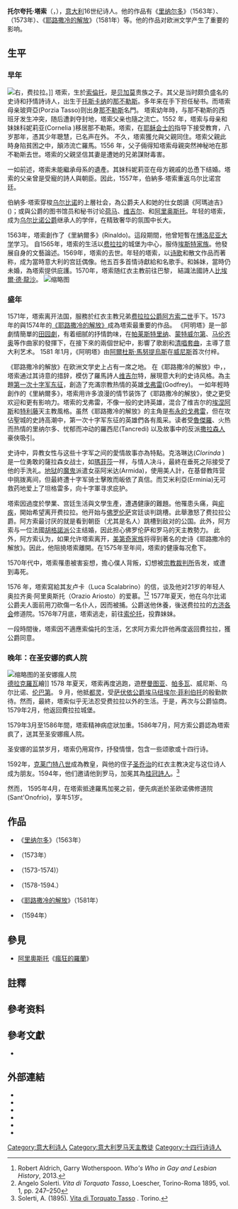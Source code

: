 {{Infobox writer
| image         = [[File:Torquato_Tasso.jpg|250px]]
| native_name   = Torquato Tasso
| name          = 托尔夸托·塔索
| birth_date    = {{birth date|df=y|1544|3|11}}
| birth_place   = [[那不勒斯王國|那不勒斯王國]][[索伦托|索伦托]]
| death_date    = {{death date and age|df=y|1595|4|25|1544|3|11}}
| death_place   = [[教皇國|教皇國]][[羅馬|羅馬]]
| notable_works = [[耶路撒冷的解放|耶路撒冷的解放]]
| genre         = 史詩、抒情詩
| signature     = Signatur Torquato Tasso.PNG
}}
'''托尔夸托·塔索'''（{{Lang-it|Torquato Tasso}}，{{bd|1544年|3月11日|1595年|4月25日|catIdx=T}}），[[意大利|意大利]]16世纪诗人。他的作品有《[[里纳尔多|里纳尔多]]》（1563年）、{{Tsl|en|Aminta|4=《阿明塔》}}（1573年）、《[[耶路撒冷的解放|耶路撒冷的解放]]》（1581年）等。他的作品对欧洲文学产生了重要的影响。

== 生平 ==

=== 早年 ===
[[File:Castello_ferrara.jpg|右]]，费拉拉。]]
塔索，生於[[索伦托|索倫托]]，是[[贝加莫|贝加莫]]贵族{{Tsl|en|Bernardo Tasso|伯納多·塔索}}之子。其父{{Tsl|en|Bernardo Tasso|伯納多·塔索}}是当时颇负盛名的史诗和抒情詩诗人，出生于[[托斯卡纳大区|托斯卡纳]]的[[那不勒斯|那不勒斯]]。{{Tsl|en|Bernardo Tasso|伯納多·塔索}}多年来在{{Tsl|en|Ferrante Sanseverino, Prince of Salerno|4=薩萊諾親王費迪南多}}手下担任秘书。而塔索母亲玻齊亞(Porzia Tasso)则出身[[那不勒斯|那不勒斯]]名門。
塔索幼年時，{{Tsl|en|Ferrante Sanseverino, Prince of Salerno|4=薩萊諾親王費迪南多}}与那不勒斯的西班牙发生冲突，随后遭剥夺封地，塔索父亲也隨之流亡。1552 年，塔索与母亲和妹妹科妮莉亚(Cornelia )移居那不勒斯。塔索，在[[耶稣会|耶稣会士的]]指导下接受教育，八岁那年，憑其少年聰慧，已名声在外。{{Sfn|Symonds|1911|p=443}}
不久，塔索獲允與父親同住。塔索父親此時身陷貧困之中，顛沛流亡羅馬。1556 年，父子倆得知塔索母親突然神秘地在那不勒斯去世。塔索的父親坚信其妻是遭她的兄弟謀財毒害。 {{Sfn|Symonds|1911|p=443}}

一如前述，塔索未能繼承母系的遺產。其妹科妮莉亚在母方親戚的怂恿下结婚。塔索的父亲曾是受寵的詩人與朝臣。因此，1557年，伯納多·塔索重返乌尔比诺宫廷。 {{Sfn|Symonds|1911|p=443}}

伯納多·塔索穿梭[[乌尔比诺|乌尔比诺]]的上層社会，為公爵夫人和她的仕女朗讀《阿瑪迪吉》({{Lang|it|L'Amadigi}})；或與公爵的图书馆员和秘书讨论[[荷马|荷马]]、[[维吉尔|维吉尔]]、{{Tsl|en|Gian Giorgio Trissino|4=特里西諾}}和[[阿里奥斯托|阿里奥斯托]]。年轻的塔索，成为[[烏爾比諾公爵|乌尔比诺公爵]]继承人{{Tsl|en|Francesco_Maria_II_della_Rovere,_Duke_of_Urbino|4=弗朗切斯科}}的学伴，在精致奢华的氛围中长大。 {{Sfn|Symonds|1911|p=443}}

1563年，塔索創作了《里納爾多》(Rinaldo)。這段期間，他曾短暫在[[博洛尼亚大学|博洛尼亚大学]]学习。
自1565年，塔索的生活以[[费拉拉|费拉拉]]的城堡为中心，服侍[[埃斯特家族|埃斯特家族]]。他發展自身的文藝論述。1569年，塔索{{Tsl|en|Bernardo Tasso|伯納多·塔索}}的去世。年轻的塔索，以[[诗歌|诗歌]]和散文作品而著称，成为當時意大利的宫廷偶像。他五百多首情诗獻給{{Tsl|en|Lucrezia Bendidio}}和名歌手{{Tsl|en|Laura Peverara|劳拉·佩瓦拉拉}}。{{Tsl|en|Lucrezia d'Este (1535–1598)|4=Lucrezia}}和{{Tsl|en|Eleonora d'Este (1537–1581)|4=Eleonora}}姊妹，當時仍未婚，為塔索提供庇護。1570年，塔索随红衣主教前往巴黎{{Sfn|Symonds|1911|p=443}}， 結識法國詩人[[比埃尔·德·龙沙|比埃爾·德·龍沙]]。
[[File:Daniele_da_Volterra_(formerly_attributed_to_Girolamo_da_Carpi)_-_Portrait_of_a_Gentleman.jpg|缩略图]]
=== 盛年 ===
1571年，塔索离开法国，服務於红衣主教兄弟[[阿方索二世·埃斯特|费拉拉公爵阿方索二世]]手下。1573年的{{Tsl|en|Aminta|4=《阿明塔》}}與1574年的[[耶路撒冷的解放|《耶路撒冷的解放》]]成為塔索最重要的作品。 《阿明塔》是一部劇情簡單的[[牧歌|田园劇]]，有着细腻的抒情韵味，在[[乔瓦尼·皮耶路易吉·达·帕莱斯特里纳|帕莱斯特里纳]]、[[克劳迪奥·蒙特威尔第|蒙特威尔第]]、[[盧卡·馬倫濟歐|马伦齐奥]]等作曲家的發揮下，在接下來的兩個世紀中，影響了歌剧和[[清唱套曲|清唱套曲]]，主導了意大利艺术。 {{Sfn|Symonds|1911|p=443}}1581 年1月，《阿明塔》由[[阿尔杜斯·马努提乌斯|阿爾杜斯·馬努提烏斯]]在[[威尼斯|威尼斯]]首次付梓。

《耶路撒冷的解放》在欧洲文学史上占有一席之地。 {{Sfn|Symonds|1911|pp=443–444}} 在《耶路撒冷的解放》中，，塔索通过其诗意的措辞，模仿了羅馬詩人[[维吉尔|维吉尔]]特，展現意大利的史诗风格。為主題[[第一次十字军东征|第一次十字军东征]]，創造了充滿宗教热情的英雄[[布永的戈弗雷|戈弗雷]](Godfrey)。 {{Sfn|Symonds|1911|p=444}}  一如年輕時創作的《里納爾多》，塔索用许多浪漫的情节装饰了《耶路撒冷的解放》，使之更受欢迎和更有影响力。塔索的戈弗雷，不像一般的史詩英雄，混合了维吉尔的[[埃涅阿斯|埃涅阿斯]]和[[特伦托|特利藤]]天主教風格。虽然《耶路撒冷的解放》的主角是[[布永的戈弗雷|布永的戈弗雷]]，但在攻佔聖城的史詩高潮中，第一次十字军东征的英雄們各有風采。读者受[[魯傑羅_(虛構人物)|魯傑羅]]、火热而热情的里纳尔多、忧郁而冲动的羅西尼(Tancredi) 以及故事中的反派[[撒拉森人|撒拉森人]]豪俠吸引。 {{Sfn|Symonds|1911|p=444}}

史诗中，异教女性与这些十字军之间的愛情故事亦為特點。克洛琳达(''Clorinda'' )是一位勇敢的薩拉森女战士，如[[瑪菲莎|瑪菲莎]]一样，与情人决斗，最終在垂死之际接受了他的手洗礼。[[地獄|地狱]]的[[魔鬼|魔鬼]]派遣女巫阿米达(Armida)，使用美人計，在基督教阵营中挑拨离间，但最終遭十字军骑士擊敗而皈依了真信。而艾米利亞(Erminia)无可救药地爱上了坦格雷多，向十字軍寻求庇护。 {{Sfn|Symonds|1911|p=444}} 

塔索因過度於學業、宫廷生活與文學生產，遭遇健康的難題。他罹患头痛，與[[疟疾|疟疾]]，開始希望离开费拉拉。他开始与[[佛罗伦萨|佛罗伦萨]]宮廷谈判跳槽。此舉激怒了费拉拉公爵。阿方索最讨厌的就是看到朝臣（尤其是名人）跳槽到敌对的公国。此外，阿方索与一位法國[[胡格諾派|胡格諾派]]公主结婚，因此担心佛罗伦萨和罗马的天主教勢力。 {{Sfn|Symonds|1911|p=444}} 
此外，阿方索认为，如果允许塔索离开，[[美第奇家族|美第奇家族]]将得到著名的史诗《耶路撒冷的解放》。因此，他阻撓塔索離開。在1575年至年间，塔索的健康每况愈下。 {{Sfn|Symonds|1911|p=444}}

1570年代中，塔索罹患被害妄想，擔心僕人背叛，幻想被[[宗教裁判所|宗教裁判所]]告发，或遭到毒死。{{Sfn|Symonds|1911|p=444}}

1576 年，塔索寫給其友卢卡（Luca Scalabrino）的信，谈及他对21岁的年轻人奥拉齐奥·阿里奥斯托（Orazio Ariosto）的爱慕。<ref>Robert Aldrich, Garry Wotherspoon. ''Who's Who in Gay and Lesbian History'', 2013.</ref>{{Efn|"I love him, and I'm ready to love him for several months, because the impression of this love into my soul is too much strong, and is impossible to erase it in a few days... I call my feeling 'love' and not just affection, because after all love it is. I wasn't aware of that before, because I didn't yet feel inside me none of those sexual appetites that love generally awakes, not even when we were in bed together. But now I clearly perceive that I have been and is not a friend, but a quite honest lover, because I feel a terrible pain, not only because he doesn't respond to my love, but also because I can't talk with him with that freedom I was used to, and being far from him pains me very much." Giovannai Dall'Orto: Torquato Tasso}}<ref>Angelo Solerti. ''Vita di Torquato Tasso'', Loescher, Torino-Roma 1895, vol. 1, pp. 247–250</ref> 1577年夏天，他在乌尔比诺公爵夫人{{Tsl|en|Lucrezia d'Este (1535–1598)|4=Lucrezia}}面前用刀砍傷一名仆人，因而被捕。公爵送他{{Tsl|en|Delizia di Belriguardo|貝爾裡瓜多官邸}}休養，後送费拉拉的[[方济各会|方济各会]]修道院。1576年7月底，塔索逃走，前往[[索伦托|索伦托]]，投靠妹妹。 {{Sfn|Symonds|1911|p=444}}

一段時間後，塔索因不適應索倫托的生活，乞求阿方索允許他再度返回費拉拉，獲公爵同意。 {{Sfn|Symonds|1911|p=444}}

=== 晚年：在圣安娜的疯人院 ===
[[File:DelacroixTasso.jpg|缩略图]]的圣安娜瘋人院<br />[[欧仁·德拉克罗瓦|德拉克羅瓦]]繪]]
1578 年夏天，塔索再度逃跑，遊歷[[曼托瓦|曼图亚]]、[[帕多瓦|帕多瓦]]、威尼斯、乌尔比诺、[[伦巴第大区|伦巴第]]。 9 月，他抵[[都灵|都灵]]，受[[埃馬努埃萊·菲利貝托_(薩伏依)|萨伏依公爵埃马纽埃尔·菲利伯托]]的殷勤款待。然而，最終，塔索似乎无法忍受费拉拉以外的生活。于是，再次与公爵協商。1579年2月，他返回費拉拉城堡。 {{Sfn|Symonds|1911|p=444}}

1579年3月至1586年間，塔索精神病症狀加重。1586年7月，阿方索公爵認為塔索疯了，送其至圣安娜瘋人院。 {{Sfn|Symonds|1911|pp=444–445}}{{Sfn|Symonds|1911|p=445}}

圣安娜的监禁岁月，塔索仍用寫作，抒發情懷，包含一些颂歌或十四行诗。{{Sfn|Symonds|1911|p=445}}

1592年，[[克勉八世|克莱门特八世]]成為教皇，與他的侄子[[维拉布洛圣乔治圣殿|圣乔治]]的红衣主教{{譯名請求|Aldobrandini|date=2021年10月}}决定与这位诗人成为朋友。1594年，他们邀请他到罗马，加冕其為[[桂冠诗人|桂冠詩人]]。<ref>Solerti, A. (1895). [https://catalog.hathitrust.org/Record/008640166/Home Vita di Torquato Tasso] {{Wayback|url=https://catalog.hathitrust.org/Record/008640166/Home |date=20210417055411 }}. Torino.</ref> 

然而， 1595年4月，在塔索抵達羅馬加冕之前，便先病逝於圣欧诺佛修道院(Sant'Onofrio)，享年51岁。{{Sfn|Symonds|1911|p=446}}

== 作品 ==

* 《[[里纳尔多|里纳尔多]]》（1563年）
* {{Tsl|en|Aminta|4=《阿明塔》}}（1573年）
* {{Lang|it|''Galealto re di Norvegia''}}（1573-1574)）
* {{Lang|it|''Dialoghi''}}（1578-1594.）
* 《[[耶路撒冷的解放|耶路撒冷的解放]]》（1581年）
* {{Lang|it|''Discorsi del poema eroico''}}（1594年）

== 參見 ==
* [[阿里奥斯托|阿里奧斯托]]《[[瘋狂奧蘭多|瘋狂的羅蘭]]》

== 註釋 ==
{{Reflist|group=lower-alpha}}

== 參考资料 ==
{{reflist}}

== 參考文獻 ==
* {{EB1911|wstitle=Tasso, Torquato|volume=26|pages=443–446|first=John Addington|last=Symonds}}

== 外部連結 ==
* {{wikiquote-inline}}
* {{commons category-inline}}
* {{wikisource author-inline}}
* {{Gutenberg author | id=Tasso,+Torquato }}
* {{Internet Archive author |sname=Torquato Tasso}}
* {{Librivox author |id=3271}}

{{Authority control}}

[[Category:意大利诗人|Category:意大利诗人]]
[[Category:意大利罗马天主教徒|Category:意大利罗马天主教徒]]
[[Category:十四行诗诗人|Category:十四行诗诗人]]